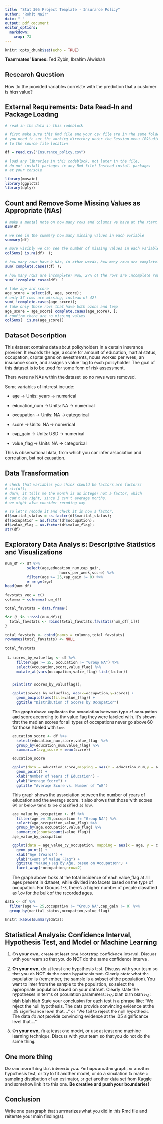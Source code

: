 ```yaml
---
title: "Stat 305 Project Template - Insurance Policy"
author: "Rohit Nair"
date: " "
output: pdf_document
editor_options: 
  markdown: 
    wrap: 72
---
```


```r
knitr::opts_chunk$set(echo = TRUE)
```

**Teammates' Names:** Ted Zybin, Ibrahim Alwishah

## Research Question

How do the provided variables correlate with the prediction that a
customer is high value?

## External Requirements: Data Read-In and Package Loading

```r
# read in the data in this codeblock

# first make sure this Rmd file and your csv file are in the same folder,
# you need to set the working directory under the Session menu (RStudio top)
# to the source file location

df = read.csv("Insurance_policy.csv")
```

```r
# load any libraries in this codeblock, not later in the file,
# do not install packages in any Rmd file! Instead install packages
# at your console

library(mosaic)
library(ggplot2)
library(dplyr)
```

## Count and Remove Some Missing Values as Appropriate (NAs)

```r
# make a mental note on how many rows and columns we have at the start
dim(df)
```

```r
# we see in the summary how many missing values in each variable
summary(df)

# more visibly we can see the number of missing values in each variable this way 
colSums( is.na(df)  );

# how many rows have 0 NAs, in other words, how many rows are complete?
sum( complete.cases(df) );

# how many rows are incomplete? Wow, 27% of the rows are incomplete rows. 
sum( !complete.cases(df)  )
```

```r
# take age and score 
age_score = select(df, age, score);
# only 37 rows are missing, instead of 42!
sum( !complete.cases(age_score));
# take only those rows that have both ozone and temp
age_score = age_score[ complete.cases(age_score), ];
# confirm there are no missing values
colSums(  is.na(age_score))
```

## Dataset Description

This dataset contains data about policyholders in a certain insurance
provider. It records the age, a score for amount of education, martial
status, occupation, capital gains on investments, hours worked per week,
an insurance score, and assigns a value flag to each policyholder. The
goal of this dataset is to be used for some form of risk assessment.

There were no NAs within the dataset, so no rows were removed.

Some variables of interest include:

-   age -\> Units: years -\> numerical

-   education_num -\> Units: NA -\> numerical

-   occupation -\> Units: NA -\> categorical

-   score -\> Units: NA -\> numerical

-   cap_gain -\> Units: USD -\> numerical

-   value_flag -\> Units: NA -\> categorical

This is observational data, from which you can infer association and
correlation, but not causation.

## Data Transformation

```r
# check that variables you think should be factors are factors!
# str(df);
# darn, it tells me the month is an integer not a factor, which 
# can't be right, since I can't average months.
# we might also consider recoding day

# so let's recode it and check it is now a factor. 
df$marital_status = as.factor(df$marital_status);
df$occupation = as.factor(df$occupation);
df$value_flag = as.factor(df$value_flag);
str(df)
```

## Exploratory Data Analysis: Descriptive Statistics and Visualizations

```r
num_df <- df %>%
          select(age,education_num,cap_gain,
                         hours_per_week,score) %>%
          filter(age >= 25,cap_gain != 0) %>%
          arrange(age)
head(num_df)
```

```r
favstats_vec = c()
columns = colnames(num_df)

total_favstats = data.frame()

for (i in 1:ncol(num_df)){
  total_favstats <- rbind(total_favstats,favstats(num_df[,i]))
}

total_favstats <- cbind(names = columns,total_favstats)
rownames(total_favstats) <- NULL

total_favstats
```

1)  

    ```r
    scores_by_valueflag <- df %>%
      filter(age >= 25, occupation != "Group NA") %>%
      select(occupation,score,value_flag) %>%
      mutate_at(vars(occupation,value_flag),list(factor))
      

    print(str(scores_by_valueflag));
      
    ggplot(scores_by_valueflag, aes(x=occupation,y=score)) +
      geom_boxplot(aes(fill=value_flag)) +
      ggtitle("Distribution of Scores by Occupation")
    ```

    The graph above explicates the association between type of
    occupation and score according to the value flag they were labeled
    with. It's shown that the median scores for all types of occupations
    never go above 60 for those labeled with `low`.

    ```r
    education_score <- df %>%
      select(education_num,score,value_flag) %>%
      group_by(education_num,value_flag) %>%
      summarize(avg_score = mean(score))

    education_score
    ```

    ```r
    ggplot(data = education_score,mapping = aes(x = education_num,y = avg_score,color = value_flag)) +
      geom_point() +
      xlab("Number of Years of Education") +
      ylab("Average Score") +
      ggtitle("Average Score vs. Number of YoE")
    ```

    This graph shows the association between the number of years of
    education and the average score. It also shows that those with
    scores 60 or below tend to be classified as low.

    ```r
    age_value_by_occupation <- df %>%
      filter(age >= 25,occupation != "Group NA") %>%
      select(age,occupation,value_flag) %>%
      group_by(age,occupation,value_flag) %>%
      summarize(count=count(value_flag))
    age_value_by_occupation
    ```

    ```r
    ggplot(data = age_value_by_occupation, mapping = aes(x = age, y = count,color = value_flag)) +
      geom_point() +
      xlab("Age (Years)") +
      ylab("Count of Value_Flag") +
      ggtitle("Value_Flag by Age, based on Occupation") +
      facet_wrap(~occupation,nrow=2)
    ```

    The graph above looks at the total incidence of each value_flag at
    all ages present in dataset, while divided into facets based on the
    type of occupation. For Groups 1-3, there's a higher number of
    people classified as `low` for the bulk of the recorded ages.

```r
data <- df %>%
  filter(age >= 25,occupation != "Group NA",cap_gain != 0) %>%
  group_by(marital_status,occupation,value_flag)

knitr::kable(summary(data))
```

## Statistical Analysis: Confidence Interval, Hypothesis Test, and Model or Machine Learning

1)  **On your own,** create at least one bootstrap confidence interval.
    Discuss with your team so that you do NOT do the same confidence
    interval.

2)  **On your own,** do at least one hypothesis test. Discuss with your
    team so that you do NOT do the same hypothesis test. Clearly state
    what the population is (remember, the sample is a subset of the
    population). You want to infer from the sample to the population, so
    select the appropriate population based on your dataset. Clearly
    state the hypotheses in terms of population parameters: \newline
    $H_0:$ blah blah blah \newline $H_A:$ blah blah blah \newline State
    your conclusion for each test in a phrase like: \newline "We reject
    the null hypothesis. The data provide convincing evidence at the .05
    significance level that...." \newline or \newline "We fail to reject
    the null hypothesis. The data *do not* provide convincing evidence
    at the .05 significance level that...."

3)  **On your own,** fit at least one model, or use at least one machine
    learning technique. Discuss with your team so that you do not do the
    same thing.

## One more thing

Do one more thing that interests you. Perhaps another graph, or another
hypothesis test, or try to fit another model, or do a simulation to make
a sampling distribution of an estimator, or get another data set from
Kaggle and somehow link it to this one. **Be creative and push your
boundaries!**

## Conclusion

Write one paragraph that summarizes what you did in this Rmd file and
reiterate your main finding(s).

